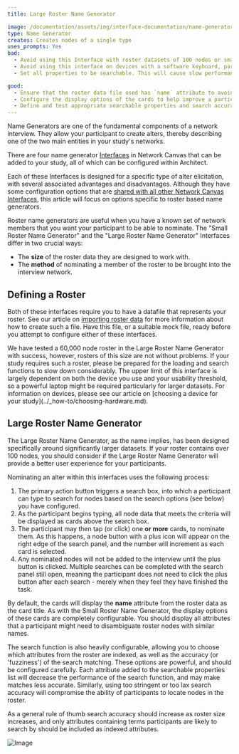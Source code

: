 ```yaml
---
title: Large Roster Name Generator

image: /documentation/assets/img/interface-documentation/name-generators/large-roster.png
type: Name Generator
creates: Creates nodes of a single type
uses_prompts: Yes
bad:
  - Avoid using this Interface with roster datasets of 100 nodes or smaller. For smaller rosters, use the Small Roster Name Generator.
  - Avoid using this interface on devices with a software keyboard, particularly where they also have a small (< 9") screen. The software keyboard will cover a substantial area of the screen, and make the process of searching and nominating more tedious.
  - Set all properties to be searchable. This will cause slow performance and less accurate search results. Ensure that you test your search feature thoroughly.

good:
  - Ensure that the roster data file used has `name` attribute to avoid seeing "No name variable!" on your cards. See our article on [node labelling](../../reference/node-labelling) for more information on this topic.
  - Configure the display options of the cards to help improve a participant's ability to identify and disambiguate nodes within the roster.
  - Define and test appropriate searchable properties and search accuracy criteria to help participants locate nodes within the roster.
---
```


Name Generators are one of the fundamental components of a network interview. They allow your participant to create alters, thereby describing one of the two main entities in your study's networks.

There are four name generator [Interfaces](../_key-concepts/interfaces.md) in Network Canvas that can be added to your study, all of which can be configured within Architect.

Each of these Interfaces is designed for a specific type of alter elicitation, with several associated advantages and disadvantages. Although they have some configuration options that are [shared with all other Network Canvas Interfaces](./shared.md), this article will focus on options specific to roster based name generators.

Roster name generators are useful when you have a known set of network members that you want your participant to be able to nominate. The "Small Roster Name Generator" and the "Large Roster Name Generator" Interfaces differ in two crucial ways:

- The **size** of the roster data they are designed to work with.
- The **method** of nominating a member of the roster to be brought into the interview network.

## Defining a Roster

Both of these interfaces require you to have a datafile that represents your roster. See our article on [importing roster data](../_how-to/importing-roster-data.md) for more information about how to create such a file. Have this file, or a suitable mock file, ready before you attempt to configure either of these interfaces.

<KeyConcept title="Roster size constraints">
  We have tested a 60,000 node roster in the Large Roster Name Generator with
  success, however, rosters of this size are not without problems. If your study
  requires such a roster, please be prepared for the loading and search
  functions to slow down considerably. The upper limit of this interface is
  largely dependent on both the device you use and your usability threshold, so
  a powerful laptop might be required particularly for larger datasets. For
  information on devices, please see our article on [choosing a device for your
  study](../_how-to/choosing-hardware.md).
</KeyConcept>

## Large Roster Name Generator

The Large Roster Name Generator, as the name implies, has been designed specifically around significantly larger datasets. If your roster contains over 100 nodes, you should consider if the Large Roster Name Generator will provide a better user experience for your participants.

Nominating an alter within this interfaces uses the following process:

1. The primary action button triggers a search box, into which a participant can type to search for nodes based on the search options (see below) you have configured.
2. As the participant begins typing, all node data that meets the criteria will be displayed as cards above the search box.
3. The participant may then tap (or click) one **or more** cards, to nominate them. As this happens, a node button with a plus icon will appear on the right edge of the search panel, and the number will increment as each card is selected.
4. Any nominated nodes will not be added to the interview until the plus button is clicked. Multiple searches can be completed with the search panel still open, meaning the participant does not need to click the plus button after each search - merely when they feel they have finished the task.

By default, the cards will display the **name** attribute from the roster data as the card title. As with the Small Roster Name Generator, the display options of these cards are completely configurable. You should display all attributes that a participant might need to disambiguate roster nodes with similar names.

The search function is also heavily configurable, allowing you to choose which attributes from the roster are indexed, as well as the accuracy (or 'fuzziness') of the search matching. These options are powerful, and should be configured carefully. Each attribute added to the searchable properties list will decrease the performance of the search function, and may make matches less accurate. Similarly, using too stringent or too lax search accuracy will compromise the ability of participants to locate nodes in the roster.

As a general rule of thumb search accuracy should increase as roster size increases, and only attributes containing terms participants are likely to search by should be included as indexed attributes.

![Image](/documentation/assets/img/interface-documentation/name-generators/architect-search.png)
